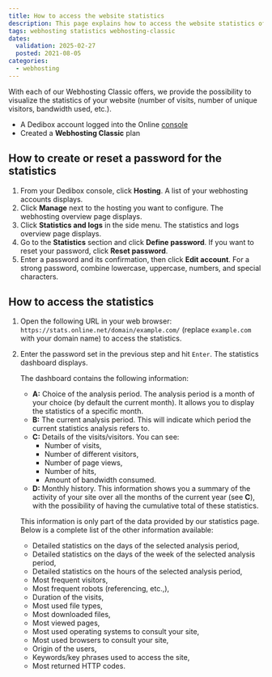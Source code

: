 ```yaml
---
title: How to access the website statistics
description: This page explains how to access the website statistics of a Webhosting Classic
tags: webhosting statistics webhosting-classic
dates:
  validation: 2025-02-27
  posted: 2021-08-05
categories:
  - webhosting
---
```




<WebhostingOnline />

With each of our Webhosting Classic offers, we provide the possibility to visualize the statistics of your website (number of visits, number of unique visitors, bandwidth used, etc.).

<Requirements />

- A Dedibox account logged into the Online [console](https://console.online.net)
- Created a **Webhosting Classic** plan

## How to create or reset a password for the statistics

1. From your Dedibox console, click **Hosting**. A list of your webhosting accounts displays.
2. Click **Manage** next to the hosting you want to configure. The webhosting overview page displays.
3. Click **Statistics and logs** in the side menu. The statistics and logs overview page displays.
4. Go to the **Statistics** section and click **Define password**. If you want to reset your password, click **Reset password**.
5. Enter a password and its confirmation, then click **Edit account**.
    <Message type="tip">
      For a strong password, combine lowercase, uppercase, numbers, and special characters.
    </Message>

## How to access the statistics

1. Open the following URL in your web browser: `https://stats.online.net/domain/example.com/` (replace `example.com` with your domain name) to access the statistics.
2. Enter the password set in the previous step and hit `Enter`. The statistics dashboard displays.
    <Lightbox image={image} alt="" />

    The dashboard contains the following information:

    * **A:** Choice of the analysis period. The analysis period is a month of your choice (by default the current month). It allows you to display the statistics of a specific month.
    * **B:** The current analysis period. This will indicate which period the current statistics analysis refers to.
    * **C:** Details of the visits/visitors. You can see:
        * Number of visits,
        * Number of different visitors,
        * Number of page views,
        * Number of hits,
        * Amount of bandwidth consumed.
    * **D:** Monthly history. This information shows you a summary of the activity of your site over all the months of the current year (see **C**), with the possibility of having the cumulative total of these statistics.

    This information is only part of the data provided by our statistics page. Below is a complete list of the other information available:

    * Detailed statistics on the days of the selected analysis period,
    * Detailed statistics on the days of the week of the selected analysis period,
    * Detailed statistics on the hours of the selected analysis period,
    * Most frequent visitors,
    * Most frequent robots (referencing, etc.,),
    * Duration of the visits,
    * Most used file types,
    * Most downloaded files,
    * Most viewed pages,
    * Most used operating systems to consult your site,
    * Most used browsers to consult your site,
    * Origin of the users,
    * Keywords/key phrases used to access the site,
    * Most returned HTTP codes.



